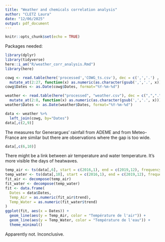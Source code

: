 ```yaml
---
title: "Weather and chemicals correlation analysis"
author: "CLETZ Laura"
date: "12/06/2025"
output: pdf_document
---
```


```r
knitr::opts_chunk$set(echo = TRUE)
```

Packages needed:
```r
library(dplyr)
library(tidyverse)
here::i_am("R/weather_corr_analysis.Rmd")
library(here)
```


```r
cowg <- read.table(here('processed','COWG_ts.csv'), dec = c(',','.') , sep = ";", header = TRUE) %>% 
  mutate_at(2:27, function(x) as.numeric(as.character(gsub(',','.', x))))
cowg$Dates <- as.Date(cowg$Dates, format="%Y-%m-%d")
```

```r
weather <- read.table(here("processed", "weather.csv"), dec = c(",","."), sep = ";", header = TRUE) %>% 
  mutate_at(2:8, function(x) as.numeric(as.character(gsub(',','.', x))))
weather$Dates <- as.Date(weather$Dates, format="%Y-%m-%d")
```

```r
data <- weather %>%
  left_join(cowg, by="Dates")
data[,c(2,9)]
```

The measures for Generargues' rainfall from ADEME and from Meteo-France are similar but there are observations where the gap is too wide.

```r
data[,c(6,10)]
```

There might be a link between air temperature and water temperature. It's more visible the days of heatwaves.

```r
temp_air <- ts(data[,6], start = c(2016,1), end = c(2019,12), frequency = 12)
temp_water <- ts(data[,10], start = c(2016,1), end = c(2019,12), frequency = 12)
fit_air <- decompose(temp_air)
fit_water <- decompose(temp_water)
fit <- data.frame(
  Dates = data$Dates,
  Temp_Air = as.numeric(fit_air$trend),
  Temp_Water = as.numeric(fit_water$trend)
)
ggplot(fit, aes(x = Dates)) +
  geom_line(aes(y = Temp_Air, color = "Température de l'air")) +
  geom_line(aes(y = Temp_Water, color = "Température de l'eau")) +
  theme_minimal() 
```

Apparently not. Inconclusive.

